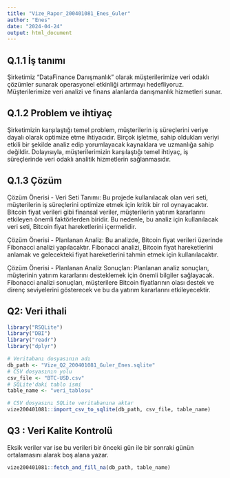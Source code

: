 ```yaml
---
title: "Vize_Rapor_200401081_Enes_Guler"
author: "Enes"
date: "2024-04-24"
output: html_document
---
```


## Q.1.1 İş tanımı

Şirketimiz "DataFinance Danışmanlık" olarak müşterilerimize veri odaklı çözümler sunarak operasyonel etkinliği artırmayı hedefliyoruz. Müşterilerimize veri analizi ve finans alanlarda danışmanlık hizmetleri sunar.

## Q.1.2 Problem ve ihtiyaç

Şirketimizin karşılaştığı temel problem, müşterilerin iş süreçlerini veriye dayalı olarak optimize etme ihtiyacıdır. Birçok işletme, sahip oldukları veriyi etkili bir şekilde analiz edip yorumlayacak kaynaklara ve uzmanlığa sahip değildir. Dolayısıyla, müşterilerimizin karşılaştığı temel ihtiyaç, iş süreçlerinde veri odaklı analitik hizmetlerin sağlanmasıdır.

## Q.1.3 Çözüm

Çözüm Önerisi - Veri Seti Tanımı:
Bu projede kullanılacak olan veri seti, müşterilerin iş süreçlerini optimize etmek için kritik bir rol oynayacaktır. Bitcoin fiyat verileri gibi finansal veriler, müşterilerin yatırım kararlarını etkileyen önemli faktörlerden biridir. Bu nedenle, bu analiz için kullanılacak veri seti, Bitcoin fiyat hareketlerini içermelidir.

Çözüm Önerisi - Planlanan Analiz:
Bu analizde, Bitcoin fiyat verileri üzerinde Fibonacci analizi yapılacaktır. Fibonacci analizi, Bitcoin fiyat hareketlerini anlamak ve gelecekteki fiyat hareketlerini tahmin etmek için kullanılacaktır.

Çözüm Önerisi - Planlanan Analiz Sonuçları:
Planlanan analiz sonuçları, müşterinin yatırım kararlarını desteklemek için önemli bilgiler sağlayacak. Fibonacci analizi sonuçları, müşterilere Bitcoin fiyatlarının olası destek ve direnç seviyelerini gösterecek ve bu da yatırım kararlarını etkileyecektir.

## Q2: Veri ithali

```r

library("RSQLite")
library("DBI")
library("readr")
library("dplyr")

# Veritabanı dosyasının adı
db_path <- "Vize_Q2_200401081_Guler_Enes.sqlite"  
# CSV dosyasının yolu
csv_file <- "BTC-USD.csv"  
# SQLite'daki tablo ismi
table_name <- "veri_tablosu"  

# CSV dosyasını SQLite veritabanına aktar
vize200401081::import_csv_to_sqlite(db_path, csv_file, table_name)


```

## Q3 : Veri Kalite Kontrolü

Eksik veriler var ise bu verileri bir önceki gün ile bir sonraki günün ortalamasını alarak boş alana yazar.

```r
vize200401081::fetch_and_fill_na(db_path, table_name)
```


